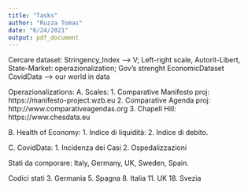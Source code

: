 ```yaml
---
title: "Tasks"
author: "Ruzza Tomas"
date: "6/24/2021"
output: pdf_document
---
```


Cercare dataset:
Stringency_Index --> V;
Left-right scale, Autorit-Libert, State-Market: operazionalization; Gov's strenght
EconomicDataset
CovidData --> our world in data

Operazionalizations:
A. Scales:
   1. Comparative Manifesto proj: https://manifesto-project.wzb.eu
   2. Comparative Agenda proj: http://www.comparativeagendas.org
   3. Chapell Hill: https://www.chesdata.eu

B. Health of Economy:
   1. Indice di liquidità: 
   2. Indice di debito.
   
C. CovidData:
   1. Incidenza dei Casi
   2. Ospedalizzazioni
   

Stati da comporare:
Italy, 
Germany,
UK,
Sweden,
Spain.


Codici stati
3. Germania
5. Spagna
8. Italia
11. UK
18. Svezia


